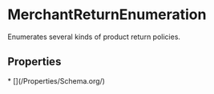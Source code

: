 # MerchantReturnEnumeration

Enumerates several kinds of product return policies.

## Properties

<Grid>
* [](/Properties/Schema.org/)

</Grid>

